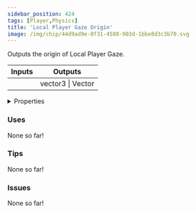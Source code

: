 ```yaml
---
sidebar_position: 424
tags: [Player,Physics]
title: 'Local Player Gaze Origin'
image: /img/chip/44d9ad9e-8f31-4588-903d-1bbe8d3c3b70.svg
---
```


Outputs the origin of Local Player Gaze.



<IChip uuid="44d9ad9e-8f31-4588-903d-1bbe8d3c3b70"/>

<table><thead><tr><th>Inputs</th><th>Outputs</th></tr></thead><tbody><tr><td /><td>vector3 | Vector</td></tr></tbody></table>

<details>
  <summary>Properties</summary>
  <div>
    <div>
    <table>
      <tbody>
        <tr>
          <td>Is beta required?</td>
          <td>No</td>
        </tr>
        <tr>
          <td>Is chip a trolling risk?</td>
          <td>No</td>
        </tr>
        <tr>
          <td>Is chip a role assignment risk?</td>
          <td>No</td>
        </tr>
        <tr>
          <td>Chip UUID</td>
          <td>44d9ad9e-8f31-4588-903d-1bbe8d3c3b70</td>
        </tr>
        <tr>
          <td>Room availability</td>
          <td>Available everywhere</td>
        </tr>
      </tbody>
    </table>
    </div>
  </div>
</details>

### Uses

None so far!

### Tips

None so far!

### Issues

None so far!